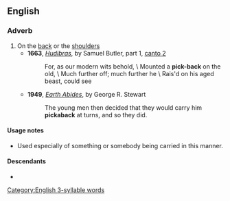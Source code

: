 ==English==

===Adverb===
{{en-adv|-}}

# On the [[back]] or the [[shoulder]]s
#* '''1663''', ''[[w:Hudibras|Hudibras]]'', by Samuel Butler, part 1, [[s:Hudibras/Part 1/Canto 2|canto 2]]
#*: For, as our modern wits behold, \ Mounted a '''pick-back''' on the old, \ Much further off; much further he \ Rais'd on his aged beast, could see
#* '''1949''', ''[[w:Earth Abides|Earth Abides]]'', by George R. Stewart
#*: The young men then decided that they would carry him '''pickaback''' at turns, and so they did.

====Usage notes====
* Used especially of something or somebody being carried in this manner.

====Descendants====
* {{l|en|piggyback}}

[[Category:English 3-syllable words]]